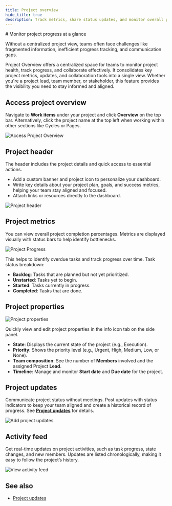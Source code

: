 ```yaml
---
title: Project overview
hide_title: true
description: Track metrics, share status updates, and monitor overall project health from a centralized dashboard for better team alignment.
---
```



<div className="tag-wrapper">
  # Monitor project progress at a glance
  <Tags tags={[{ name: "Pro", link: "https://plane.so/pricing", additionalClass: "pro" }]} />
</div>

Without a centralized project view, teams often face challenges like fragmented information, inefficient progress tracking, and communication gaps.

Project Overview offers a centralized space for teams to monitor project health, track progress, and collaborate effectively. It consolidates key project metrics, updates, and collaboration tools into a single view. Whether you're a project lead, team member, or stakeholder, this feature provides the visibility you need to stay informed and aligned.

## Access project overview

Navigate to **Work items** under your project and click **Overview** on the top bar. Alternatively, click the project name at the top left when working within other sections like Cycles or Pages.

![Access Project Overview](https://media.docs.plane.so/projects/access-project-overview.webp#hero)

## Project header

The header includes the project details and quick access to essential actions.

- Add a custom banner and project icon to personalize your dashboard.
- Write key details about your project plan, goals, and success metrics, helping your team stay aligned and focused.
- Attach links or resources directly to the dashboard.

![Project header](https://media.docs.plane.so/projects/project-header.webp#hero)

## Project metrics

You can view overall project completion percentages. Metrics are displayed visually with status bars to help identify bottlenecks.

![Project Progress](https://media.docs.plane.so/projects/project-progress.webp#hero)

This helps to identify overdue tasks and track progress over time. Task status breakdown:

- **Backlog**: Tasks that are planned but not yet prioritized.
- **Unstarted**: Tasks yet to begin.
- **Started**: Tasks currently in progress.
- **Completed**: Tasks that are done.

## Project properties

![Project properties](https://media.docs.plane.so/projects/project-properties.webp#hero)

Quickly view and edit project properties in the info icon tab on the side panel.

- **State**: Displays the current state of the project (e.g., Execution).
- **Priority**: Shows the priority level (e.g., Urgent, High, Medium, Low, or None).
- **Team composition**: See the number of **Members** involved and the assigned Project **Lead**.
- **Timeline**: Manage and monitor **Start date** and **Due date** for the project.

## Project updates
Communicate project status without meetings. Post updates with status indicators to keep your team aligned and create a historical record of progress. See **[Project updates](/communication-and-collaboration/project-updates)** for details.

![Add project updates](https://media.docs.plane.so/projects/add-project-updates.webp#hero)

## Activity feed

Get real-time updates on project activities, such as task progress, state changes, and new members. Updates are listed chronologically, making it easy to follow the project’s history.

![View activity feed](https://media.docs.plane.so/projects/activity-feed.webp#hero)

## See also

- [Project updates](/communication-and-collaboration/project-updates)